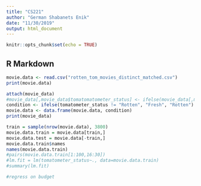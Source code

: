 ```yaml
---
title: "CS221"
author: "German Shabanets Enik"
date: "11/30/2019"
output: html_document
---
```


```r
knitr::opts_chunk$set(echo = TRUE)
```

## R Markdown

```r
movie.data <- read.csv("rotten_tom_movies_distinct_matched.csv")
print(movie.data)
```


```r
attach(movie_data)
#movie_data[,movie_data$tomatomatometer_status] <- ifelse(movie_data[,movie_data$tomatomatometer_status] != "Rotten", "Fresh", "Rotten")
condition <- ifelse(tomatometer_status != "Rotten", "Fresh", "Rotten")
movie.data <- data.frame(movie.data, condition)
print(movie_data)
```

```r
train = sample(nrow(movie.data), 3800)
movie.data.train = movie.data[train,]
movie.data.test = movie.data[-train,]
movie.data.train$names
names(movie.data.train)
#pairs(movie.data.train[1:100,16:30])
#lm.fit = lm(tomatometer_status~., data=movie.data.train)
#summary(lm.fit)

#regress on budget


```

